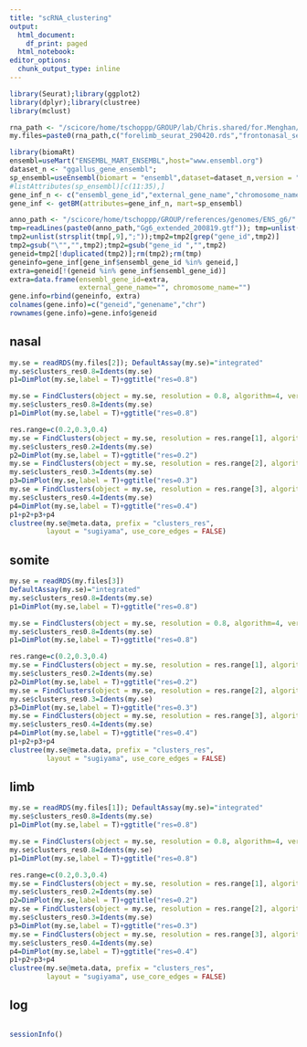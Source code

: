 ```yaml
---
title: "scRNA_clustering"
output: 
  html_document:
    df_print: paged
  html_notebook:
editor_options:
  chunk_output_type: inline
---
```


```r
library(Seurat);library(ggplot2)
library(dplyr);library(clustree)
library(mclust)
```

```r
rna_path <- "/scicore/home/tschoppp/GROUP/lab/Chris.shared/for.Menghan/"
my.files=paste0(rna_path,c("forelimb_seurat_290420.rds","frontonasal_seurat_290420.rds","somites_seurat_290420.rds"))
```

```r
library(biomaRt)
ensembl=useMart("ENSEMBL_MART_ENSEMBL",host="www.ensembl.org")
dataset_n <- "ggallus_gene_ensembl";
sp_ensembl=useEnsembl(biomart = "ensembl",dataset=dataset_n,version = "97")
#listAttributes(sp_ensembl)[c(11:35),]
gene_inf_n <- c("ensembl_gene_id","external_gene_name","chromosome_name")
gene_inf <- getBM(attributes=gene_inf_n, mart=sp_ensembl)

anno_path <- "/scicore/home/tschoppp/GROUP/references/genomes/ENS_g6/"
tmp=readLines(paste0(anno_path,"Gg6_extended_200819.gtf")); tmp=unlist(strsplit(tmp,"\t"));tmp=matrix(tmp,ncol=9,byrow = TRUE)
tmp2=unlist(strsplit(tmp[,9],";"));tmp2=tmp2[grep("gene_id",tmp2)]
tmp2=gsub("\"","",tmp2);tmp2=gsub("gene_id ","",tmp2)
geneid=tmp2[!duplicated(tmp2)];rm(tmp2);rm(tmp)
geneinfo=gene_inf[gene_inf$ensembl_gene_id %in% geneid,]
extra=geneid[!(geneid %in% gene_inf$ensembl_gene_id)]
extra=data.frame(ensembl_gene_id=extra,
                 external_gene_name="", chromosome_name="")
gene.info=rbind(geneinfo, extra)
colnames(gene.info)=c("geneid","genename","chr")
rownames(gene.info)=gene.info$geneid
```

## nasal

```r
my.se = readRDS(my.files[2]); DefaultAssay(my.se)="integrated"
my.se$clusters_res0.8=Idents(my.se)
p1=DimPlot(my.se,label = T)+ggtitle("res=0.8")

my.se = FindClusters(object = my.se, resolution = 0.8, algorithm=4, verbose = F, random.seed = 42)
my.se$clusters_res0.8=Idents(my.se)
p1=DimPlot(my.se,label = T)+ggtitle("res=0.8")

res.range=c(0.2,0.3,0.4)
my.se = FindClusters(object = my.se, resolution = res.range[1], algorithm=4, verbose = F, random.seed = 42)
my.se$clusters_res0.2=Idents(my.se)
p2=DimPlot(my.se,label = T)+ggtitle("res=0.2")
my.se = FindClusters(object = my.se, resolution = res.range[2], algorithm=4, verbose = F, random.seed = 42)
my.se$clusters_res0.3=Idents(my.se)
p3=DimPlot(my.se,label = T)+ggtitle("res=0.3")
my.se = FindClusters(object = my.se, resolution = res.range[3], algorithm=4, verbose = F, random.seed = 42)
my.se$clusters_res0.4=Idents(my.se)
p4=DimPlot(my.se,label = T)+ggtitle("res=0.4")
p1+p2+p3+p4
clustree(my.se@meta.data, prefix = "clusters_res", 
         layout = "sugiyama", use_core_edges = FALSE)

```

## somite

```r
my.se = readRDS(my.files[3])
DefaultAssay(my.se)="integrated"
my.se$clusters_res0.8=Idents(my.se)
p1=DimPlot(my.se,label = T)+ggtitle("res=0.8")

my.se = FindClusters(object = my.se, resolution = 0.8, algorithm=4, verbose = F, random.seed = 42)
my.se$clusters_res0.8=Idents(my.se)
p1=DimPlot(my.se,label = T)+ggtitle("res=0.8")

res.range=c(0.2,0.3,0.4)
my.se = FindClusters(object = my.se, resolution = res.range[1], algorithm=4, verbose = F, random.seed = 42)
my.se$clusters_res0.2=Idents(my.se)
p2=DimPlot(my.se,label = T)+ggtitle("res=0.2")
my.se = FindClusters(object = my.se, resolution = res.range[2], algorithm=4, verbose = F, random.seed = 42)
my.se$clusters_res0.3=Idents(my.se)
p3=DimPlot(my.se,label = T)+ggtitle("res=0.3")
my.se = FindClusters(object = my.se, resolution = res.range[3], algorithm=4, verbose = F, random.seed = 42)
my.se$clusters_res0.4=Idents(my.se)
p4=DimPlot(my.se,label = T)+ggtitle("res=0.4")
p1+p2+p3+p4
clustree(my.se@meta.data, prefix = "clusters_res", 
         layout = "sugiyama", use_core_edges = FALSE)
```

## limb

```r
my.se = readRDS(my.files[1]); DefaultAssay(my.se)="integrated"
my.se$clusters_res0.8=Idents(my.se)
p1=DimPlot(my.se,label = T)+ggtitle("res=0.8")

my.se = FindClusters(object = my.se, resolution = 0.8, algorithm=4, verbose = F, random.seed = 42)
my.se$clusters_res0.8=Idents(my.se)
p1=DimPlot(my.se,label = T)+ggtitle("res=0.8")

res.range=c(0.2,0.3,0.4)
my.se = FindClusters(object = my.se, resolution = res.range[1], algorithm=4, verbose = F, random.seed = 42)
my.se$clusters_res0.2=Idents(my.se)
p2=DimPlot(my.se,label = T)+ggtitle("res=0.2")
my.se = FindClusters(object = my.se, resolution = res.range[2], algorithm=4, verbose = F, random.seed = 42)
my.se$clusters_res0.3=Idents(my.se)
p3=DimPlot(my.se,label = T)+ggtitle("res=0.3")
my.se = FindClusters(object = my.se, resolution = res.range[3], algorithm=4, verbose = F, random.seed = 42)
my.se$clusters_res0.4=Idents(my.se)
p4=DimPlot(my.se,label = T)+ggtitle("res=0.4")
p1+p2+p3+p4
clustree(my.se@meta.data, prefix = "clusters_res", 
         layout = "sugiyama", use_core_edges = FALSE)

```

## log

```r

```

```r
sessionInfo()
```


